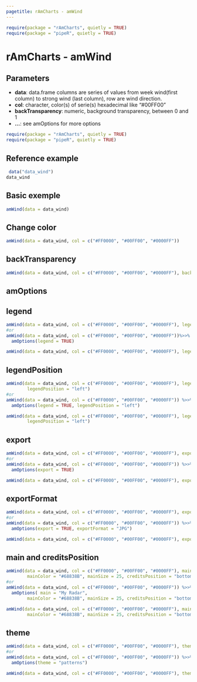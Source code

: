 ```yaml
---
pagetitle: rAmCharts - amWind
---
```


```r
require(package = "rAmCharts", quietly = TRUE)
require(package = "pipeR", quietly = TRUE)
```

<h1>rAmCharts - amWind</h1>

## Parameters
  

* __data__: data.frame columns are series of values from week wind(first column) to strong wind (last column), row are wind direction.
* __col__: character, color(s) of serie(s) hexadecimal like "#00FF00"
* __backTransparency__: numeric,  background transparency, between 0 and 1
* __...__: see amOptions for more options


```r
require(package = "rAmCharts", quietly = TRUE)
require(package = "pipeR", quietly = TRUE)
```

## Reference example

```r
 data("data_wind")
data_wind
```

## Basic exemple
```r
amWind(data = data_wind)
```

## Change color
```r
amWind(data = data_wind, col = c("#FF0000", "#00FF00", "#0000FF"))
```

## backTransparency
```r
amWind(data = data_wind, col = c("#FF0000", "#00FF00", "#0000FF"), backTransparency = c(0.1, 0.2, 0.5))
```

<h2 class="partdivtitle">amOptions</h2>

## legend
```r
amWind(data = data_wind, col = c("#FF0000", "#00FF00", "#0000FF"), legend = TRUE)
#or
amWind(data = data_wind, col = c("#FF0000", "#00FF00", "#0000FF"))%>>% 
  amOptions(legend = TRUE)
```
```r
amWind(data = data_wind, col = c("#FF0000", "#00FF00", "#0000FF"), legend = TRUE)
```

## legendPosition
```r
amWind(data = data_wind, col = c("#FF0000", "#00FF00", "#0000FF"), legend = TRUE,
        legendPosition = "left")
#or
amWind(data = data_wind, col = c("#FF0000", "#00FF00", "#0000FF")) %>>% 
  amOptions(legend = TRUE, legendPosition = "left")
```
```r
amWind(data = data_wind, col = c("#FF0000", "#00FF00", "#0000FF"), legend = TRUE,
        legendPosition = "left")
```

## export
```r
amWind(data = data_wind, col = c("#FF0000", "#00FF00", "#0000FF"), export = TRUE)
#or
amWind(data = data_wind, col = c("#FF0000", "#00FF00", "#0000FF")) %>>% 
  amOptions(export = TRUE)
```
```r
amWind(data = data_wind, col = c("#FF0000", "#00FF00", "#0000FF"), export = TRUE)
```

## exportFormat
```r
amWind(data = data_wind, col = c("#FF0000", "#00FF00", "#0000FF"), export = TRUE, exportFormat = "JPG")
#or
amWind(data = data_wind, col = c("#FF0000", "#00FF00", "#0000FF")) %>>% 
  amOptions(export = TRUE, exportFormat = "JPG")
```
```r
amWind(data = data_wind, col = c("#FF0000", "#00FF00", "#0000FF"), export = TRUE, exportFormat = "JPG")
```

## main and creditsPosition
```r
amWind(data = data_wind, col = c("#FF0000", "#00FF00", "#0000FF"), main = "My Radar",
        mainColor = "#68838B", mainSize = 25, creditsPosition = "bottom-right")
#or
amWind(data = data_wind, col = c("#FF0000", "#00FF00", "#0000FF")) %>>% 
  amOptions( main = "My Radar",
        mainColor = "#68838B", mainSize = 25, creditsPosition = "bottom-right")
```
```r
amWind(data = data_wind, col = c("#FF0000", "#00FF00", "#0000FF"), main = "My Radar",
        mainColor = "#68838B", mainSize = 25, creditsPosition = "bottom-right")
```

## theme
```r
amWind(data = data_wind, col = c("#FF0000", "#00FF00", "#0000FF"), theme = "patterns")
#or
amWind(data = data_wind, col = c("#FF0000", "#00FF00", "#0000FF")) %>>% 
  amOptions(theme = "patterns")
```
```r
amWind(data = data_wind, col = c("#FF0000", "#00FF00", "#0000FF"), theme = "patterns")
```


